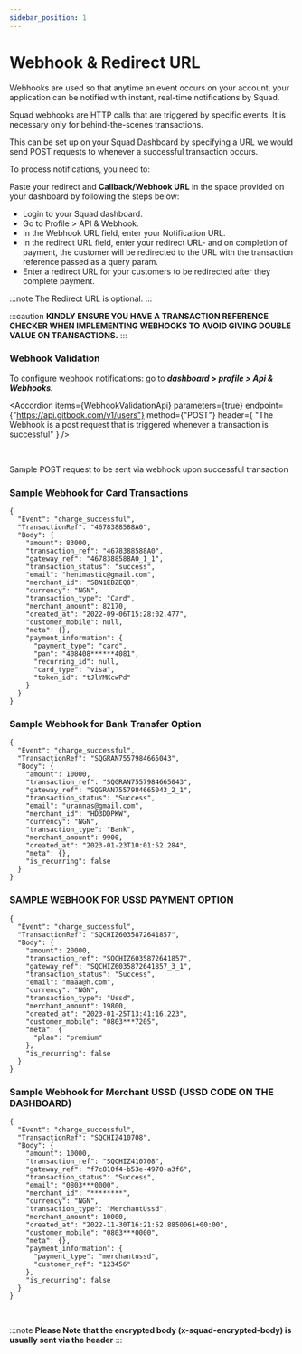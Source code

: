 ```yaml
---
sidebar_position: 1
---
```



# Webhook & Redirect URL

Webhooks are used so that anytime an event occurs on your account, your application can be notified with instant, real-time notifications by Squad.

Squad webhooks are HTTP calls that are triggered by specific events. It is necessary only for behind-the-scenes transactions.

This can be set up on your Squad Dashboard by specifying a URL we would send POST requests to whenever a successful transaction occurs.

To process notifications, you need to:

Paste your redirect and **Callback/Webhook URL** in the space provided on your dashboard by following the steps below:

- Login to your Squad dashboard.
- Go to Profile > API & Webhook.
- In the Webhook URL field, enter your Notification URL.
- In the redirect URL field, enter your redirect URL- and on completion of payment, the customer will be redirected to the URL with the transaction reference passed as a query param.
- Enter a redirect URL for your customers to be redirected after they complete payment.

:::note
The Redirect URL is optional.
:::

:::caution
**KINDLY ENSURE YOU HAVE A TRANSACTION REFERENCE CHECKER WHEN IMPLEMENTING WEBHOOKS TO AVOID GIVING DOUBLE VALUE ON TRANSACTIONS.**
:::

### Webhook Validation

To configure webhook notifications: go to **_dashboard > profile > Api & Webhooks._**

<Accordion
  items={WebhookValidationApi}
  parameters={true}
  endpoint={"https://api.gitbook.com/v1/users"}
  method={"POST"}
  header={
    "The Webhook is a post request that is triggered whenever a transaction is successful"
  }
/>

<br />

Sample POST request to be sent via webhook upon successful transaction

### Sample Webhook for Card Transactions

```
{
  "Event": "charge_successful",
  "TransactionRef": "4678388588A0",
  "Body": {
    "amount": 83000,
    "transaction_ref": "4678388588A0",
    "gateway_ref": "4678388588A0_1_1",
    "transaction_status": "success",
    "email": "henimastic@gmail.com",
    "merchant_id": "SBN1EBZEQ8",
    "currency": "NGN",
    "transaction_type": "Card",
    "merchant_amount": 82170,
    "created_at": "2022-09-06T15:28:02.477",
    "customer_mobile": null,
    "meta": {},
    "payment_information": {
      "payment_type": "card",
      "pan": "408408******4081",
      "recurring_id": null,
      "card_type": "visa",
      "token_id": "tJlYMKcwPd"
    }
  }
}
```

### Sample Webhook for Bank Transfer Option

```
{
  "Event": "charge_successful",
  "TransactionRef": "SQGRAN7557984665043",
  "Body": {
    "amount": 10000,
    "transaction_ref": "SQGRAN7557984665043",
    "gateway_ref": "SQGRAN7557984665043_2_1",
    "transaction_status": "Success",
    "email": "urannas@gmail.com",
    "merchant_id": "HD3DDPKW",
    "currency": "NGN",
    "transaction_type": "Bank",
    "merchant_amount": 9900,
    "created_at": "2023-01-23T10:01:52.284",
    "meta": {},
    "is_recurring": false
  }
}

```

### SAMPLE WEBHOOK FOR USSD PAYMENT OPTION

```
{
  "Event": "charge_successful",
  "TransactionRef": "SQCHIZ6035872641857",
  "Body": {
    "amount": 20000,
    "transaction_ref": "SQCHIZ6035872641857",
    "gateway_ref": "SQCHIZ6035872641857_3_1",
    "transaction_status": "Success",
    "email": "maaa@h.com",
    "currency": "NGN",
    "transaction_type": "Ussd",
    "merchant_amount": 19800,
    "created_at": "2023-01-25T13:41:16.223",
    "customer_mobile": "0803***7205",
    "meta": {
      "plan": "premium"
    },
    "is_recurring": false
  }
}
```

### Sample Webhook for Merchant USSD (USSD CODE ON THE DASHBOARD)

```
{
  "Event": "charge_successful",
  "TransactionRef": "SQCHIZ410708",
  "Body": {
    "amount": 10000,
    "transaction_ref": "SQCHIZ410708",
    "gateway_ref": "f7c810f4-b53e-4970-a3f6",
    "transaction_status": "Success",
    "email": "0803***0000",
    "merchant_id": "********",
    "currency": "NGN",
    "transaction_type": "MerchantUssd",
    "merchant_amount": 10000,
    "created_at": "2022-11-30T16:21:52.8850061+00:00",
    "customer_mobile": "0803***0000",
    "meta": {},
    "payment_information": {
      "payment_type": "merchantussd",
      "customer_ref": "123456"
    },
    "is_recurring": false
  }
}
```

<br />

:::note
**Please Note that the encrypted body (x-squad-encrypted-body) is usually sent via the header**
:::
